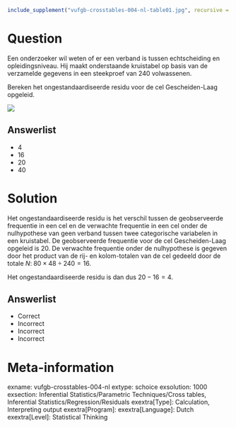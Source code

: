```r
include_supplement("vufgb-crosstables-004-nl-table01.jpg", recursive = TRUE)
```

Question
========

Een onderzoeker wil weten of er een verband is tussen echtscheiding en opleidingsniveau. Hij maakt onderstaande kruistabel op basis van de verzamelde gegevens in een steekproef van 240 volwassenen. 

Bereken het ongestandaardiseerde residu voor de cel Gescheiden-Laag opgeleid.

![](vufgb-crosstables-004-nl-table01.jpg)
  
Answerlist
----------
* 4
* 16
* 20
* 40

Solution
========

Het ongestandaardiseerde residu is het verschil tussen de geobserveerde frequentie in een cel en de verwachte frequentie in een cel onder de nulhypothese van geen verband tussen twee categorische variabelen in een kruistabel. De geobserveerde frequentie voor de cel Gescheiden-Laag opgeleid is 20. De verwachte frequentie onder de nulhypothese is gegeven door het product van de rij- en kolom-totalen van de cel gedeeld door de totale $N: \; 80 \times 48 \div 240 = 16$. 

Het ongestandaardiseerde residu is dan dus $20-16 = 4$.

Answerlist
----------
* Correct
* Incorrect
* Incorrect
* Incorrect

Meta-information
================
exname: vufgb-crosstables-004-nl
extype: schoice
exsolution: 1000
exsection: Inferential Statistics/Parametric Techniques/Cross tables, Inferential Statistics/Regression/Residuals
exextra[Type]: Calculation, Interpreting output
exextra[Program]: 
exextra[Language]: Dutch
exextra[Level]: Statistical Thinking
